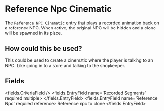 
# Reference Npc Cinematic 

The `Reference NPC Cinematic` entry that plays a recorded animation back on a reference NPC.
When active, the original NPC will be hidden and a clone will be spawned in its place.

## How could this be used?

This could be used to create a cinematic where the player is talking to an NPC.
Like going in to a store and talking to the shopkeeper.


## Fields

<fields.CriteriaField />
<fields.EntryField name='Recorded Segments' required multiple>
</fields.EntryField>
<fields.EntryField name='Reference Npc' required reference>
     Reference npc to clone
</fields.EntryField>
